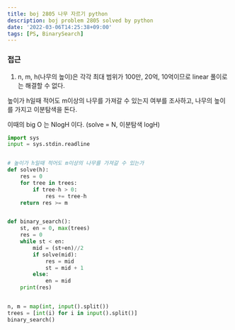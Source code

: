 ```yaml
---
title: boj 2805 나무 자르기 python
description: boj problem 2805 solved by python
date: '2022-03-06T14:25:38+09:00'
tags: [PS, BinarySearch]
---
```


### 접근
1. n, m, h(나무의 높이)은 각각 최대 범위가 100만, 20억, 10억이므로 linear 풀이로는 해결할 수 없다.

높이가 h일때 적어도 m이상의 나무를 가져갈 수 있는지 여부를 조사하고, 나무의 높이를 가지고 이분탐색을 돈다.

이때의 big O 는 NlogH 이다. (solve = N, 이분탐색 logH)

```python
import sys
input = sys.stdin.readline


# 높이가 h일때 적어도 m이상의 나무를 가져갈 수 있는가
def solve(h):
    res = 0
    for tree in trees:
        if tree-h > 0:
            res += tree-h
    return res >= m


def binary_search():
    st, en = 0, max(trees)
    res = 0
    while st < en:
        mid = (st+en)//2
        if solve(mid):
            res = mid
            st = mid + 1
        else:
            en = mid
    print(res)


n, m = map(int, input().split())
trees = [int(i) for i in input().split()]
binary_search()
```
